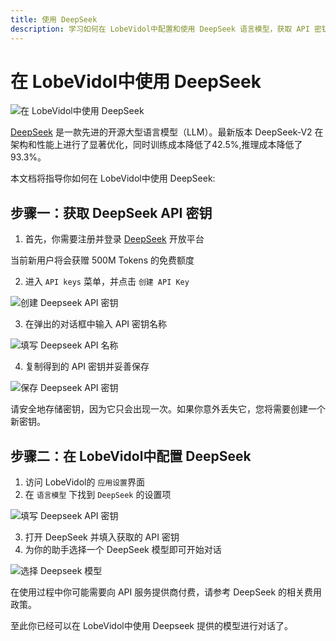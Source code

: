 ```yaml
---
title: 使用 DeepSeek
description: 学习如何在 LobeVidol中配置和使用 DeepSeek 语言模型，获取 API 密钥并开始对话。
---
```


# 在 LobeVidol中使用 DeepSeek

<img
  src="https://oss.vidol.chat/docs/2024/12/58a05d76bb89eeb59e238998b69c7059.png"
  alt="在 LobeVidol中使用 DeepSeek"
/>

[DeepSeek](https://www.deepseek.com/) 是一款先进的开源大型语言模型（LLM）。最新版本 DeepSeek-V2 在架构和性能上进行了显著优化，同时训练成本降低了42.5%,推理成本降低了93.3%。

本文档将指导你如何在 LobeVidol中使用 DeepSeek:

## 步骤一：获取 DeepSeek API 密钥

1. 首先，你需要注册并登录 [DeepSeek](https://platform.deepseek.com/) 开放平台

<Info>当前新用户将会获赠 500M Tokens 的免费额度</Info>

2. 进入 `API keys` 菜单，并点击 `创建 API Key`

<img
  src="https://oss.vidol.chat/assets/498856598fdba60af6593408142db837.webp"
  alt="创建 Deepseek API 密钥"
/>

3. 在弹出的对话框中输入 API 密钥名称

<img
  src="https://oss.vidol.chat/assets/89820732dcb092627c07d24143a37f60.webp"
  alt="填写 Deepseek API 名称"
/>

4. 复制得到的 API 密钥并妥善保存

<img
  src="https://oss.vidol.chat/assets/9f3d6287b883576a6b9cf67e28a6f43e.webp"
  alt="保存 Deepseek API 密钥"
/>

<Warning>
  请安全地存储密钥，因为它只会出现一次。如果你意外丢失它，您将需要创建一个新密钥。
</Warning>

## 步骤二：在 LobeVidol中配置 DeepSeek

1. 访问 LobeVidol的 `应用设置`界面
2. 在 `语言模型` 下找到 `DeepSeek` 的设置项

<img
  src="https://oss.vidol.chat/assets/ee9802f91be4d6f1b686825b2433d75d.webp"
  alt="填写 Deepseek API 密钥"
/>

3. 打开 DeepSeek 并填入获取的 API 密钥
4. 为你的助手选择一个 DeepSeek 模型即可开始对话

<img
  src="https://oss.vidol.chat/assets/e84d84f68b6d6a8b3262dbcef2eded28.webp"
  alt="选择 Deepseek 模型"
/>

<Warning>
  在使用过程中你可能需要向 API 服务提供商付费，请参考 DeepSeek 的相关费用政策。
</Warning>

至此你已经可以在 LobeVidol中使用 Deepseek 提供的模型进行对话了。
